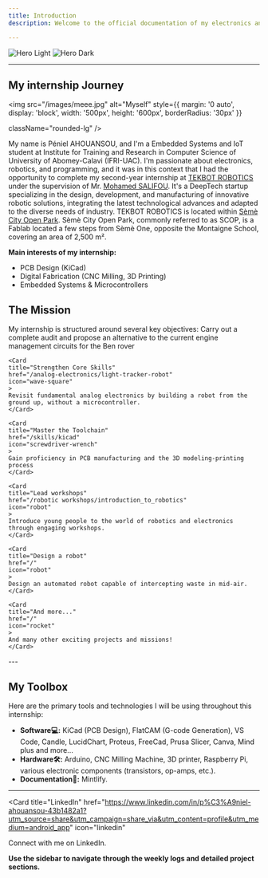 ```yaml
---
title: Introduction
description: Welcome to the official documentation of my electronics and robotics internship, detailing projects, challenges, and learn

---
```


<img
  className="block dark:hidden"
  src="/images/woman3.png"
  alt="Hero Light"
/>
<img
  className="hidden dark:block"
  src="/images/woman3.png"
  alt="Hero Dark"
/>

---

## My internship Journey

<img 
src="/images/meee.jpg" 
alt="Myself"
style={{ margin: '0 auto', display: 'block', width: '500px', height: '600px', borderRadius: '30px' }}

className="rounded-lg"
/>
  
My name is Péniel AHOUANSOU, and I'm a Embedded Systems and IoT student at Institute for Training and Research in Computer Science of University of Abomey-Calavi (IFRI-UAC). 
I'm passionate about electronics, robotics, and programming, and it was in this context that I had the opportunity to complete my second-year internship at [TEKBOT ROBOTICS](https://www.linkedin.com/company/tekbot-robotics/) under the supervision of Mr. [Mohamed SALIFOU](https://www.linkedin.com/in/mohamed-salifou-65ab18194?utm_source=share&utm_campaign=share_via&utm_content=profile&utm_medium=android_app ). It's a DeepTech startup specializing in the design, development, and manufacturing of innovative robotic solutions, integrating the latest technological advances and adapted to the diverse needs of industry.
TEKBOT ROBOTICS is located within [Sèmè City Open Park](https://www.linkedin.com/company/semecityopenpark/). Sèmè City Open Park, commonly referred to as SCOP, is a Fablab located a few steps from Sèmè One, opposite
the Montaigne School, covering an area of ​​2,500 m². 

**Main interests of my internship:**
- PCB Design (KiCad)
- Digital Fabrication (CNC Milling, 3D Printing)
- Embedded Systems & Microcontrollers

## The Mission

My internship is structured around several key objectives:
<CardGroup cols={2}>
    <Card
    title="Redesign and Improve"
    href="/rover-project-electronic/architecture"
    icon="robot"
    >
    Carry out a complete audit and propose an alternative to the current engine management circuits for the Ben rover
    </Card>

    <Card
    title="Strengthen Core Skills"
    href="/analog-electronics/light-tracker-robot"
    icon="wave-square"
    >
    Revisit fundamental analog electronics by building a robot from the ground up, without a microcontroller.
    </Card>

    <Card
    title="Master the Toolchain"
    href="/skills/kicad"
    icon="screwdriver-wrench"
    >
    Gain proficiency in PCB manufacturing and the 3D modeling-printing process
    </Card>

    <Card
    title="Lead workshops"
    href="/robotic workshops/introduction_to_robotics"
    icon="robot"
    >
    Introduce young people to the world of robotics and electronics through engaging workshops.
    </Card>

    <Card
    title="Design a robot"
    href="/"
    icon="robot"
    >
    Design an automated robot capable of intercepting waste in mid-air.
    </Card>

    <Card
    title="And more..."
    href="/"
    icon="rocket"
    >
    And many other exciting projects and missions! 
    </Card>
</CardGroup>
---


## My Toolbox

Here are the primary tools and technologies I will be using throughout this internship:

- **Software💻:** KiCad (PCB Design), FlatCAM (G-code Generation), VS Code, Candle, LucidChart, Proteus, FreeCad, Prusa Slicer, Canva, Mind plus and more...
- **Hardware🛠️:** Arduino, CNC Milling Machine, 3D printer, Raspberry Pi, various electronic components (transistors, op-amps, etc.).
- **Documentation📝:** Mintlify.
---

<Card
  title="LinkedIn"
  href="https://www.linkedin.com/in/p%C3%A9niel-ahouansou-43b1482a1?utm_source=share&utm_campaign=share_via&utm_content=profile&utm_medium=android_app"
  icon="linkedin"
>
  Connect with me on LinkedIn.
</Card>

**Use the sidebar to navigate through the weekly logs and detailed project sections.**